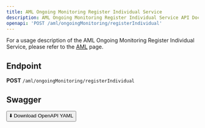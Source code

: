 ```yaml
---
title: AML Ongoing Monitoring Register Individual Service
description: AML Ongoing Monitoring Register Individual Service API Documentation
openapi: 'POST /aml/ongoingMonitoring/registerIndividual'
---
```


For a usage description of the AML Ongoing Monitoring Register Individual Service, please refer to the [AML](/essentials/aml) page.

## Endpoint

**POST** `/aml/ongoingMonitoring/registerIndividual`

## Swagger
<a href="/public/downloads/swagger/AML/AML.postman_collection.json" download="AML.postman_collection.json">
  <button>⬇️ Download OpenAPI YAML</button>
</a>